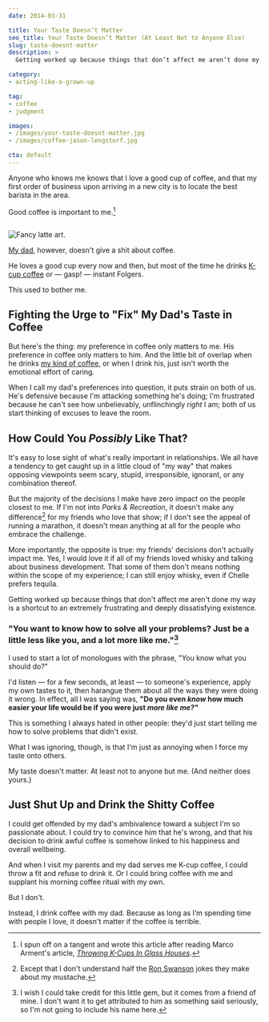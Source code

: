 ```yaml
---
date: 2014-03-31

title: Your Taste Doesn’t Matter
seo_title: Your Taste Doesn’t Matter (At Least Not to Anyone Else)
slug: taste-doesnt-matter
description: >
  Getting worked up because things that don’t affect me aren’t done my way is a shortcut to an extremely frustrating and deeply dissatisfying existence.

category:
- acting-like-a-grown-up

tag:
- coffee
- judgment

images:
- /images/your-taste-doesnt-matter.jpg
- /images/coffee-jason-lengstorf.jpg

cta: default
---
```



Anyone who knows me knows that I love a good cup of coffee, and that my first
order of business upon arriving in a new city is to locate the best barista in
the area.

Good coffee is important to me.[^marco-arment]

[^marco-arment]:
    I spun off on a tangent and wrote this article after reading Marco Arment's article, [_Throwing K-Cups In Glass Houses_][1].

<Image credit="Jason Lengstorf">

![Fancy latte art.](images/coffee-jason-lengstorf.jpg)

</Image>

[My dad][2], however, doesn't give a shit about coffee.

He loves a good cup every now and then, but most of the time he drinks [K-cup
coffee][3] or — gasp! — instant Folgers.

This used to bother me.

## Fighting the Urge to "Fix" My Dad's Taste in Coffee

But here's the thing: my preference in coffee only matters to me. His preference
in coffee only matters to him. And the little bit of overlap when he drinks [my
kind of coffee][4], or when I drink his, just isn't worth the emotional effort
of caring.

When I call my dad's preferences into question, it puts strain on both of us.
He's defensive because I'm attacking something he's doing; I'm frustrated
because he can't see how unbelievably, unflinchingly _right_ I am; both of us
start thinking of excuses to leave the room.

## How Could You _Possibly_ Like That?

It's easy to lose sight of what's really important in relationships. We all have
a tendency to get caught up in a little cloud of "my way" that makes opposing
viewpoints seem scary, stupid, irresponsible, ignorant, or any combination
thereof.

But the majority of the decisions I make have zero impact on the people closest
to me. If I'm not into _Parks & Recreation_, it doesn't make any
difference[^mustache] for my friends who love that show; if I don't see the
appeal of running a marathon, it doesn't mean anything at all for the people who
embrace the challenge.

[^mustache]:
    Except that I don't understand half the [Ron Swanson][5] jokes they make about my mustache.

More importantly, the opposite is true: my friends' decisions don't actually
impact me. Yes, I would love it if all of my friends loved whisky and talking
about business development. That some of them don't means nothing within the
scope of my experience; I can still enjoy whisky, even if Chelle prefers
tequila.

Getting worked up because things that don't affect me aren't done my way is a
shortcut to an extremely frustrating and deeply dissatisfying existence.

### "You want to know how to solve all your problems? Just be a little less like you, and a lot more like me."[^attribution]

[^attribution]:
    I wish I could take credit for this little gem, but it comes from a friend of mine. I don't want it to get attributed to him as something said seriously, so I'm not going to include his name here.

I used to start a lot of monologues with the phrase, "You know what you should
do?"

I'd listen — for a few seconds, at least — to someone's experience, apply my own
tastes to it, then harangue them about all the ways they were doing it wrong. In
effect, all I was saying was, **"Do you even _know_ how much easier your life
would be if you were just _more like me?"_**

This is something I always hated in other people: they'd just start telling me
how to solve problems that didn't exist.

What I was ignoring, though, is that I'm just as annoying when I force my taste
onto others.

My taste doesn't matter. At least not to anyone but me. (And neither does
yours.)

## Just Shut Up and Drink the Shitty Coffee

I could get offended by my dad's ambivalence toward a subject I'm so passionate
about. I could try to convince him that he's wrong, and that his decision to
drink awful coffee is somehow linked to his happiness and overall wellbeing.

And when I visit my parents and my dad serves me K-cup coffee, I could throw a
fit and refuse to drink it. Or I could bring coffee with me and supplant his
morning coffee ritual with my own.

But I don't.

Instead, I drink coffee with my dad. Because as long as I’m spending time with
people I love, it doesn't matter if the coffee is terrible.

[1]: http://www.marco.org/2014/03/31/throwing-k-cups-in-glass-houses
[2]: http://wallywhitefish.com/
[3]: http://www.keurig.com/shop/k-cups/all-k-cups
[4]: http://www.heartroasters.com/
[5]: https://www.youtube.com/watch?v=bwGat4i8pJI
